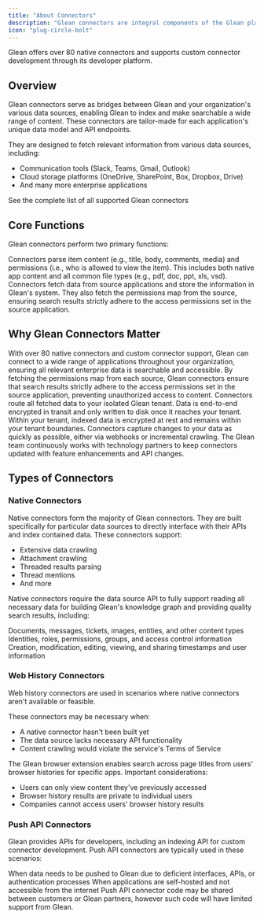```yaml
---
title: "About Connectors"
description: "Glean connectors are integral components of the Glean platform, designed to fetch data and permissions from various enterprise data sources."
icon: "plug-circle-bolt"
---
```


<Info>
  Glean offers over 80 native connectors and supports custom connector development through its developer platform.
</Info>

## Overview

Glean connectors serve as bridges between Glean and your organization's various data sources, enabling Glean to index and make searchable a wide range of content. These connectors are tailor-made for each application's unique data model and API endpoints.

They are designed to fetch relevant information from various data sources, including:
- Communication tools (Slack, Teams, Gmail, Outlook)
- Cloud storage platforms (OneDrive, SharePoint, Box, Dropbox, Drive)
- And many more enterprise applications

<Card title="View Available Connectors" icon="link" href="https://www.glean.com/connectors">
  See the complete list of all supported Glean connectors
</Card>

## Core Functions

Glean connectors perform two primary functions:

<CardGroup cols={2}>
  <Card title="Content Parsing" icon="file-lines">
    Connectors parse item content (e.g., title, body, comments, media) and permissions (i.e., who is allowed to view the item). This includes both native app content and all common file types (e.g., pdf, doc, ppt, xls, vsd).
  </Card>
  <Card title="Data Fetching" icon="database">
    Connectors fetch data from source applications and store the information in Glean's system. They also fetch the permissions map from the source, ensuring search results strictly adhere to the access permissions set in the source application.
  </Card>
</CardGroup>

## Why Glean Connectors Matter

<Steps>
  <Step title="Comprehensive Connectivity">
    With over 80 native connectors and custom connector support, Glean can connect to a wide range of applications throughout your organization, ensuring all relevant enterprise data is searchable and accessible.
  </Step>
  <Step title="Permission Enforcement">
    By fetching the permissions map from each source, Glean connectors ensure that search results strictly adhere to the access permissions set in the source application, preventing unauthorized access to content.
  </Step>
  <Step title="Data Security">
    Connectors route all fetched data to your isolated Glean tenant. Data is end-to-end encrypted in transit and only written to disk once it reaches your tenant. Within your tenant, indexed data is encrypted at rest and remains within your tenant boundaries.
  </Step>
  <Step title="Real-time Updates">
    Connectors capture changes to your data as quickly as possible, either via webhooks or incremental crawling. The Glean team continuously works with technology partners to keep connectors updated with feature enhancements and API changes.
  </Step>
</Steps>

## Types of Connectors

### Native Connectors

Native connectors form the majority of Glean connectors. They are built specifically for particular data sources to directly interface with their APIs and index contained data. These connectors support:
- Extensive data crawling
- Attachment crawling
- Threaded results parsing
- Thread mentions
- And more

Native connectors require the data source API to fully support reading all necessary data for building Glean's knowledge graph and providing quality search results, including:

<AccordionGroup>
  <Accordion title="Content Data" icon="file-lines">
    Documents, messages, tickets, images, entities, and other content types
  </Accordion>
  <Accordion title="People Data" icon="users">
    Identities, roles, permissions, groups, and access control information
  </Accordion>
  <Accordion title="Activity Data" icon="chart-line">
    Creation, modification, editing, viewing, and sharing timestamps and user information
  </Accordion>
</AccordionGroup>

### Web History Connectors

<Info>
Web history connectors are used in scenarios where native connectors aren't available or feasible.
</Info>

These connectors may be necessary when:
- A native connector hasn't been built yet
- The data source lacks necessary API functionality
- Content crawling would violate the service's Terms of Service

The Glean browser extension enables search across page titles from users' browser histories for specific apps. Important considerations:
- Users can only view content they've previously accessed
- Browser history results are private to individual users
- Companies cannot access users' browser history results

### Push API Connectors

Glean provides APIs for developers, including an indexing API for custom connector development. Push API connectors are typically used in these scenarios:

<CardGroup cols={2}>
  <Card title="Limited Interface Access" icon="circle-exclamation">
    When data needs to be pushed to Glean due to deficient interfaces, APIs, or authentication processes
  </Card>
  <Card title="Self-hosted Environments" icon="server">
    When applications are self-hosted and not accessible from the internet
  </Card>
</CardGroup>

<Note>
Push API connector code may be shared between customers or Glean partners, however such code will have limited support from Glean.
</Note>